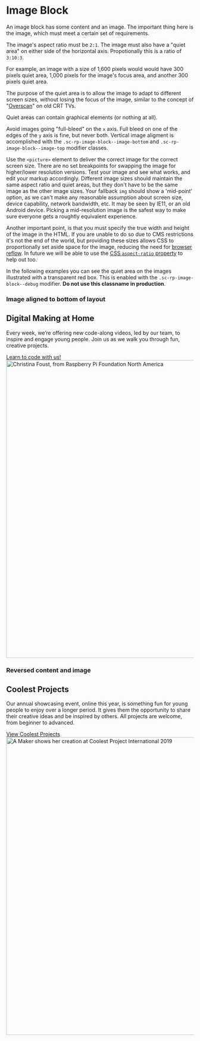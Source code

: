 
<Meta title="Components|Raspberry Pi/Image Block" />

# Image Block

An image block has some content and an image. The important thing here is the image, which must meet a certain set of requirements.

The image's aspect ratio must be `2:1`. The image must also have a "quiet area" on either side of the horizontal axis. Propotionally this is a ratio of `3:10:3`.

For example, an image with a size of 1,600 pixels would would have 300 pixels quiet area, 1,000 pixels for the image's focus area, and another 300 pixels quiet area.

The purpose of the quiet area is to allow the image to adapt to different screen sizes, without losing the focus of the image, similar to the concept of "[Overscan](https://en.wikipedia.org/wiki/Overscan)" on old CRT TVs.

Quiet areas can contain graphical elements (or nothing at all).

Avoid images going "full-bleed" on the `x` axis. Full bleed on one of the edges of the `y` axis is fine, but never both. Vertical image aligment is accomplished with the `.sc-rp-image-block--image-bottom` and `.sc-rp-image-block--image-top` modifier classes.

Use the `<picture>` element to deliver the correct image for the correct screen size. There are no set breakpoints for swapping the image for higher/lower resolution versions. Test your image and see what works, and edit your markup accordingly. Different image sizes should maintain the same aspect ratio and quiet areas, but they don't have to be the same image as the other image sizes. Your fallback `img` should show a 'mid-point' option, as we can't make any reasonable assumption about screen size, device capability, network bandwidth, etc. It may be seen by IE11, or an old Android device. Picking a mid-resolution image is the safest way to make sure everyone gets a roughtly equivalent experience.

Another important point, is that you must specify the true width and height of the image in the HTML. If you are unable to do so due to CMS restrictions it's not the end of the world, but providing these sizes allows CSS to proportionally set aside space for the image, reducing the need for [browser reflow](https://developers.google.com/speed/docs/insights/browser-reflow). In future we will be able to use the [CSS `aspect-ratio` property](https://developer.mozilla.org/en-US/docs/Web/CSS/aspect-ratio) to help out too.

In the following examples you can see the quiet area on the images illustrated with a transparent red box. This is enabled with the `.sc-rp-image-block--debug` modifier. **Do not use this classname in production**.

### Image aligned to bottom of layout

<Story name="Vanilla">
  <div
    class="sc-rp-image-block sc-rp-image-block--debug sc-rp-image-block--image-bottom"
    style={{ backgroundColor: 'rgb(240, 248, 255)' }}
  >
    <div class="sc-rp-image-block__content">
      <h2 class="sc-rp-type-secondary-heading">Digital Making at Home</h2>
      <p>
        Every week, we’re offering new code-along videos, led by our team, to
        inspire and engage young people. Join us as we walk you through fun,
        creative projects.
      </p>
      <a class="sc-rp-button" href="#">
        Learn to code with us!
      </a>
    </div>
    <div class="sc-rp-image-block__figure">
      <picture class="sc-rp-image-block__image-container">
        <source media="(min-width: 1000px)" srcset={christinaLg} />
        <source media="(min-width: 600px)" srcset={christinaMd} />
        <source srcset={christinaSm} />
        <img
          alt="Christina Foust, from Raspberry Pi Foundation North America"
          class="sc-rp-image-block__image"
          height="800"
          src={christinaMd}
          width="1600"
        />
      </picture>
    </div>
  </div>
</Story>

### Reversed content and image

<Story name="Reversed">
  <div
    class="sc-rp-image-block sc-rp-image-block--debug sc-rp-image-block--reverse"
    style={{ backgroundColor: 'rgb(255, 243, 236)' }}
  >
    <div class="sc-rp-image-block__content">
      <h2 class="sc-rp-type-secondary-heading">Coolest Projects</h2>
      <p>
        Our annual showcasing event, online this year, is something fun for
        young people to enjoy over a longer period. It gives them the
        opportunity to share their creative ideas and be inspired by others. All
        projects are welcome, from beginner to advanced.
      </p>
      <a class="sc-rp-button" href="#">
        View Coolest Projects
      </a>
    </div>
    <div class="sc-rp-image-block__figure">
      <picture class="sc-rp-image-block__image-container">
        <source media="(min-width: 1000px)" srcset={coolestProjectsLg} />
        <source media="(min-width: 600px)" srcset={coolestProjectsMd} />
        <source srcset={coolestProjectsSm} />
        <img
          alt="A Maker shows her creation at Coolest Project International 2019"
          class="sc-rp-image-block__image"
          height="800"
          src={coolestProjectsMd}
          width="1600"
        />
      </picture>
    </div>
  </div>
</Story>
